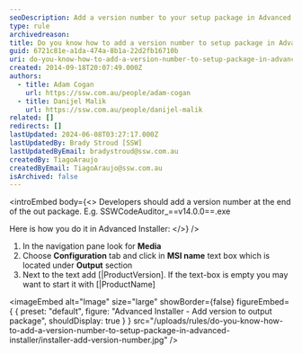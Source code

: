 ```yaml
---
seoDescription: Add a version number to your setup package in Advanced Installer by modifying the MSI name configuration and adding [ProductVersion] or [ProductName].
type: rule
archivedreason:
title: Do you know how to add a version number to setup package in Advanced Installer?
guid: 6721c81e-a1da-474a-8b1a-22d2fb16710b
uri: do-you-know-how-to-add-a-version-number-to-setup-package-in-advanced-installer
created: 2014-09-18T20:07:49.000Z
authors:
  - title: Adam Cogan
    url: https://ssw.com.au/people/adam-cogan
  - title: Danijel Malik
    url: https://ssw.com.au/people/danijel-malik
related: []
redirects: []
lastUpdated: 2024-06-08T03:27:17.000Z
lastUpdatedBy: Brady Stroud [SSW]
lastUpdatedByEmail: bradystroud@ssw.com.au
createdBy: TiagoAraujo
createdByEmail: TiagoAraujo@ssw.com.au
isArchived: false
---
```


<introEmbed
  body={<>
Developers should add a version number at the end of the out package. E.g. SSWCodeAuditor\_==v14.0.0==.exe

Here is how you do it in Advanced Installer:
  </>}
/>
1. In the navigation pane look for
   **Media**
2. Choose
   **Configuration** tab and click in
   **MSI name** text box which is located under
   **Output** section
3. Next to the text add
   [|ProductVersion]. If the text-box is empty you may want to start it with
   [|ProductName]


<imageEmbed
  alt="Image"
  size="large"
  showBorder={false}
  figureEmbed={ {
    preset: "default",
    figure: "Advanced Installer - Add version to output package",
    shouldDisplay: true
  } }
  src="/uploads/rules/do-you-know-how-to-add-a-version-number-to-setup-package-in-advanced-installer/installer-add-version-number.jpg"
/>
